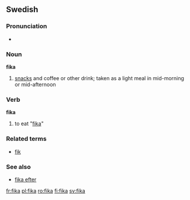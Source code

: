 ==Swedish==

===Pronunciation===
*{{audio|Sv-fika.ogg|audio}}

===Noun===
{{sv-noun-reg-or|fik}}
'''fika'''

# [[snacks]] and coffee or other drink; taken as a light meal in mid-morning or mid-afternoon

===Verb===
{{sv-verb-reg-ar}}
'''fika'''

# to eat "[[#Noun|fika]]"

===Related terms===
*[[fik]]

===See also===
*[[fika efter]]

[[fr:fika]]
[[pl:fika]]
[[ro:fika]]
[[fi:fika]]
[[sv:fika]]
